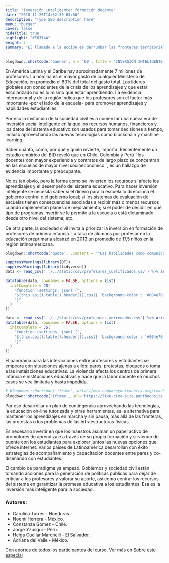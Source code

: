 ```yaml
---
title: "Inversión inteligente: formación docente"
date: "2018-11-26T14:52:30-05:00"
description: "Type SEO description here"
menu: "burger"
cover: false
hideTitle: true
highlight: "#E6374A"
weight: 3
summary: "El llamado a la acción es derrumbar las fronteras territoriales, institucionales y temáticas y  sumar  datos, información y recursos financieros de los Estado de América Latina, las empresas, universidades y sociedad civil. Diseñar formación de profesores de alta calidad es costoso, por eso el esfuerzo común y regional se debería enfocar en la gestión de conocimiento para ofrecerle a los profesores un currículo actualizado y a la mano, así como el apoyo de terceros, y de tecnología para facilitar su tarea. No culpemos más a los docentes, los demás actores sociales  tenemos una deuda con los estudiantes y con ellos. La tecnología hoy permite entrar a la era de inversión inteligente basada en la interpretación -al instante y en línea- de los datos del sistema educativo para apoyar a los estudiantes y profesores, uno a uno."
---
```


```r
blogdown::shortcode('banner', h = '60', title = 'INVERSIÓN INTELIGENTE', subtitle = 'Formación docente', image = 'images/post_inversion.png', color = 'white', bg = '#004e70', .content = ' ')
```

En América Latina y el Caribe hay aproximadamente 7 millones de profesores. La nómina es el mayor gasto de cualquier Ministerio de Educación, en promedio el 83% del total del gasto total. Los líderes globales son conscientes de la crisis de los aprendizajes y que estar escolarizado no es lo mismo que estar aprendiendo.  La evidencia internacional y de la región indica que los profesores son el factor más importante -por el lado de la escuela- para promover aprendizajes y habilidades estudiantiles.  

Por eso la invitación de la sociedad civil es a comenzar una nueva era de inversión social inteligente en la que los recursos humanos, financieros y los datos del sistema educativo son usados para tomar decisiones a tiempo, incluso aprovechando las nuevas tecnologías como blockchain y machine learning.  

Saber cuánto, cómo, por qué y quién invierte, importa. Recientemente un estudio empírico del BID reveló  que en Chile, Colombia y Perú ¨los docentes con mayor experiencia y contratos de largo plazo se concentran en las escuelas de mayor nivel socioeconómico¨, es un hallazgo de evidencia importante y preocupante.   

No es tan obvio, pero la forma como se invierten los recursos sí afecta los aprendizajes y el desempeño del sistema educativo. Para hacer inversión inteligente se necesita saber si el dinero para la escuela lo direcciona el gobierno central o el gobierno local; si los sistemas de evaluación de escuelas tienen consecuencias asociadas a recibir más o menos recursos cuando implementan planes de mejoramiento; si el poder de decidir en qué tipo de programas invertir se le permite a la escuela o está dictaminado desde otro nivel del sistema, etc.

De otra parte, la sociedad civil invita a priorizar la inversión en formación de profesores de primera infancia. La tasa de alumnos por profesor en la educación preprimaria alcanzó en 2013 un promedio de 17,5 niños en la región latinoamericana.

```r
blogdown::shortcode('quote', .content = '"Las habilidades como comunicación y el conocimiento de los docentes de preescolar y primer grado pueden contribuir a diseñar mejores estrategias y capacitaciones, preparando a esos docentes efectivos que requerimos y que tienen el potencial, pero requieren el conocimiento y acompañamiento para mejorar su práctica docente." Arlen Regina Pérez, Nicaragua.')
```


```r
suppressWarnings(library(DT))
suppressWarnings(library(tidyverse))
data <- read_csv('../../static/csv/profesores_cualificados.csv') %>% arrange(País)
```

```r

datatable(data, rownames = FALSE, options = list(
  initComplete = JS(
    "function (settings, json) {",
    "$(this.api().table().header()).css({ 'background-color': '#004e70', 'color': 'white' })",
    "}"
  )
))

data <- read_csv('../../static/csv/profesores_entrenados.csv') %>% arrange(País)
datatable(data, rownames = FALSE, options = list(
  initComplete = JS(
    "function (settings, json) {",
    "$(this.api().table().header()).css({ 'background-color': '#004e70', 'color': 'white' })",
    "}"
  )
))
```

El panorama para las interacciones entre profesores y estudiantes se empeora con situaciones ajenas a ellos: paros, protestas, bloqueos o toma a las instalaciones educativas. La violencia afecta los centros de primera infancia e instituciones educativas y hace que la labor docente en muchos casos se vea limitada y hasta impedida.

```r
# blogdown::shortcode('iframe', url='//www.compareyourcountry.org/teacher-survey?cr=average&lg=en&page=0')
blogdown::shortcode('iframe', url='https://live-cima-site.pantheonsite.io/es/node/67')
```

Por eso desarrollar un plan de contingencia aprovechando las tecnologías, la educación on-line tutorizada y otras herramientas, es la alternativa para mantener los aprendizajes en marcha y sin pausa, más allá de las fronteras, las protestas o los problemas de las infraestructuras físicas. 

Es necesario invertir en que los maestros asuman un papel activo de promotores de aprendizaje a través de su propia formación y sirviendo de puente con los estudiantes para explorar juntos las nuevas opciones que ofrece internet. Varios países de Latinoamérica desarrollan con éxito estrategias de acompañamiento y capacitación docentes entre pares y co-diseñando con estudiantes. 

El cambio de paradigma ya empezó. Gobiernos y sociedad civil están tomando acciones para la generación de políticas públicas para dejar de criticar a los profesores y valorar su aporte, así como centrar los recursos del sistema en garantizar la promesa educativa a los estudiantes. Esa es la inversión más inteligente para la sociedad.

### Autores:

- Carolina Torres - Honduras.
- Noemí Herrera - México.
- Constanza Gómez - Chile.
- Jorge Yzusqui - Perú.
- Helga Cuellar Marchelli - El Salvador.
- Adriana del Valle - México.

Con aportes de todos los participantes del curso. Ver más en [Sobre este especial](/educacion-latam/sobre-este-especial/)
